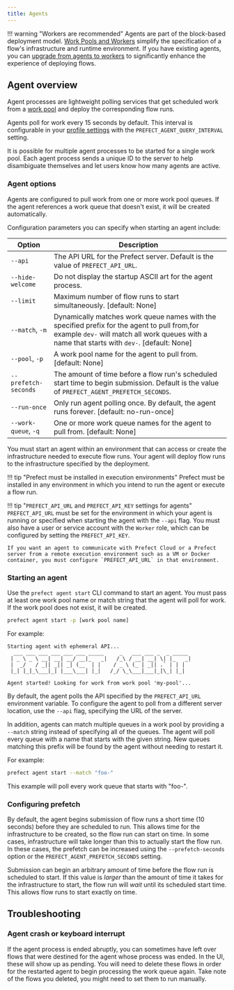 ```yaml
---
title: Agents
---
```



!!! warning "Workers are recommended"
    Agents are part of the block-based deployment model. [Work Pools and Workers](/2.18/concepts/work-pools/) simplify the specification of a flow's infrastructure and runtime environment. If you have existing agents, you can [upgrade from agents to workers](/2.18/guides/upgrade-guide-agents-to-workers/) to significantly enhance the experience of deploying flows.

## Agent overview

Agent processes are lightweight polling services that get scheduled work from a [work pool](#work-pool-overview) and deploy the corresponding flow runs.

Agents poll for work every 15 seconds by default. This interval is configurable in your [profile settings](/2.18/concepts/settings/) with the `PREFECT_AGENT_QUERY_INTERVAL` setting.

It is possible for multiple agent processes to be started for a single work pool. Each agent process sends a unique ID to the server to help disambiguate themselves and let users know how many agents are active.

### Agent options

Agents are configured to pull work from one or more work pool queues. If the agent references a work queue that doesn't exist, it will be created automatically.

Configuration parameters you can specify when starting an agent include:

| Option                                            | Description                                                                                                                                                                                  |
| ------------------------------------------------- | -------------------------------------------------------------------------------------------------------------------------------------------------------------------------------------------- |
| `--api`                                           | The API URL for the Prefect server. Default is the value of `PREFECT_API_URL`.                                                                                                               |
| `--hide-welcome`                                  | Do not display the startup ASCII art for the agent process.                                                                                                                                  |
| `--limit`                                         | Maximum number of flow runs to start simultaneously. [default: None]                                                                                                                         |
| `--match`, `-m`                                   | Dynamically matches work queue names with the specified prefix for the agent to pull from,for example `dev-` will match all work queues with a name that starts with `dev-`. [default: None] |
| `--pool`, `-p`                                    | A work pool name for the agent to pull from. [default: None]                                                                                                                                 |
| <span class="no-wrap">`--prefetch-seconds`</span> | The amount of time before a flow run's scheduled start time to begin submission. Default is the value of `PREFECT_AGENT_PREFETCH_SECONDS`.                                                   |
| `--run-once`                                      | Only run agent polling once. By default, the agent runs forever. [default: no-run-once]                                                                                                      |
| `--work-queue`, `-q`                              | One or more work queue names for the agent to pull from. [default: None]                                                                                                                     |

You must start an agent within an environment that can access or create the infrastructure needed to execute flow runs. Your agent will deploy flow runs to the infrastructure specified by the deployment.

!!! tip "Prefect must be installed in execution environments"
    Prefect must be installed in any environment in which you intend to run the agent or execute a flow run.

!!! tip "`PREFECT_API_URL` and `PREFECT_API_KEY` settings for agents"
    `PREFECT_API_URL` must be set for the environment in which your agent is running or specified when starting the agent with the `--api` flag. You must also have a user or service account with the `Worker` role, which can be configured by setting the `PREFECT_API_KEY`.

    If you want an agent to communicate with Prefect Cloud or a Prefect server from a remote execution environment such as a VM or Docker container, you must configure `PREFECT_API_URL` in that environment.

### Starting an agent

Use the `prefect agent start` CLI command to start an agent. You must pass at least one work pool name or match string that the agent will poll for work. If the work pool does not exist, it will be created.

```bash
prefect agent start -p [work pool name]
```

For example:

```{.output .no-copy}
Starting agent with ephemeral API...
  ___ ___ ___ ___ ___ ___ _____     _   ___ ___ _  _ _____
 | _ \ _ \ __| __| __/ __|_   _|   /_\ / __| __| \| |_   _|
 |  _/   / _|| _|| _| (__  | |    / _ \ (_ | _|| .` | | |
 |_| |_|_\___|_| |___\___| |_|   /_/ \_\___|___|_|\_| |_|

Agent started! Looking for work from work pool 'my-pool'...
```

By default, the agent polls the API specified by the `PREFECT_API_URL` environment variable. To configure the agent to poll from a different server location, use the `--api` flag, specifying the URL of the server.

In addition, agents can match multiple queues in a work pool by providing a `--match` string instead of specifying all of the queues. The agent will poll every queue with a name that starts with the given string. New queues matching this prefix will be found by the agent without needing to restart it.

For example:

```bash
prefect agent start --match "foo-"
```

This example will poll every work queue that starts with "foo-".

### Configuring prefetch

By default, the agent begins submission of flow runs a short time (10 seconds) before they are scheduled to run. This allows time for the infrastructure to be created, so the flow run can start on time. In some cases, infrastructure will take longer than this to actually start the flow run. In these cases, the prefetch can be increased using the `--prefetch-seconds` option or the `PREFECT_AGENT_PREFETCH_SECONDS` setting.

Submission can begin an arbitrary amount of time before the flow run is scheduled to start. If this value is _larger_ than the amount of time it takes for the infrastructure to start, the flow run will _wait_ until its scheduled start time. This allows flow runs to start exactly on time.

## Troubleshooting

### Agent crash or keyboard interrupt

If the agent process is ended abruptly, you can sometimes have left over flows that were destined for the agent whose process was ended. In the UI, these will show up as pending. You will need to delete these flows in order for the restarted agent to begin processing the work queue again. Take note of the flows you deleted, you might need to set them to run manually.
